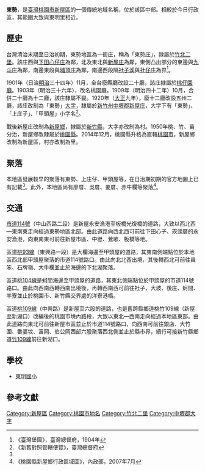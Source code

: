 {{noteTA　
|1 = zh-cn:庄; zh-hk:庄; zh-tw:庄;
}}
'''東勢'''，是[[臺灣|臺灣]][[桃園市|桃園市]][[新屋區|新屋區]]的一個傳統地域名稱，位於該區中部。相較於今日行政區，其範圍大致與東明里相近。

==歷史==
台灣清治末期至日治初期，東勢地區為一街庄，稱為「東勢庄」，隸屬於[[竹北二堡|竹北二堡]]。該庄西與[[下田心仔庄|下田心仔庄]]為鄰，北及東北與[[新屋_(大字)|新屋庄]]為鄰，東側凸出部分的東邊與[[九斗庄|九斗庄]]為鄰，南邊東段與[[埔頂_(桃園市新屋區)|埔頂庄]]為鄰，南邊西段隔[[社子溪|社子溪]]與[[社子_(桃園市新屋區)|社仔庄]]為界<ref name="臺灣堡圖">《臺灣堡圖》，臺灣總督府，1904年</ref>。

1901年（日治[[明治|明治]]三十四年）11月，全台廢縣廳改設二十廳，該庄隸屬於[[桃仔園廳|桃仔園廳]]。1903年（明治三十六年），改名桃園廳。1909年（明治四十二年）10月，合併二十廳為十二廳，該庄隸屬不變。1920年（[[大正|大正]]九年），廢十二廳改設五州二廳，該庄改制為「東勢」[[大字|大字]]，隸屬於[[新竹州|新竹州]][[中壢郡|中壢郡]][[新屋庄|新屋庄]]，大字下有「東勢」、「上庄子」、「甲頭屋」小字名<ref>《新舊對照管轄便覽》，臺灣總督府</ref>。

戰後新屋庄改制為[[新屋鄉|新屋鄉]]，隸屬於[[新竹縣|新竹縣]]，大字亦改制為村。1950年桃、竹、苗分治，新屋鄉改隸屬於[[桃園縣|桃園縣]]。2014年12月，桃園縣升格為直轄[[桃園市|桃園市]]，新屋鄉改制為新屋區，村亦改制為里。

==聚落==
本地區發展較早的聚落有東勢、上庄仔、甲頭屋等，在日治期初期的官方地圖上已有記載<ref name="臺灣堡圖"/>。此外，本地區尚有廖厝、吳厝、姜厝、赤牛欄等聚落<ref>《桃園縣新屋鄉行政區域圖》，內政部，2007年7月</ref>。

==交通==
[[市道114號|市道114號]]（中山西路二段）是新屋永安漁港至板橋光復橋的道路，大致以西北西—東南東走向經過東勢地區北部。由此道路向西北西可前往下田心子、崁頭厝的永安漁港，向東南東可前往新屋市區、中壢、鶯歌、板橋等地。

區道[[桃93線|桃93線]]（東興路一段）是大欄海邊至甲頭屋的道路，其東南側端點位於本地區西北部甲頭屋聚落的市道114號路口。由此向北北西出境，其後轉西北可前往員笨、石牌嶺、大牛欄並止於海邊的下北湖聚落。

區道[[桃104線|桃104線]]是蚵間海邊至甲頭屋的道路，其東北側端點位於甲頭屋的市道114號路口。由此向西南西轉西南出境後，再轉西南西可前往社子、大坡、後庄、蚵間、羊寮並止於桃園市、新竹縣交界處的洋寮港橋。

區道[[桃109線|桃109線]]（中興路）是新屋至六股的道路，也是舊跨縣鄉道桃竹109線（新屋至新湖口）改編後的桃園市境內路段，大致以東北—西南走向經過本地區東部。由此道路向東北可前往新屋市區並止於市道114號路口，向西南可前往銀店、大竹圍、番婆坟、富岡、伯公岡西部六股聚落西北側並止於縣市界，續行可接新竹縣鄉道[[竹109線|竹109線]]前往新湖口。　

==學校==
*[[東明國小|東明國小]]

==參考文獻==
{{reflist}}

{{中壢郡}}

[[Category:新屋區|Category:新屋區]]
[[Category:桃園市地名|Category:桃園市地名]]
[[Category:竹北二堡|Category:竹北二堡]]
[[Category:中壢郡大字|Category:中壢郡大字]]